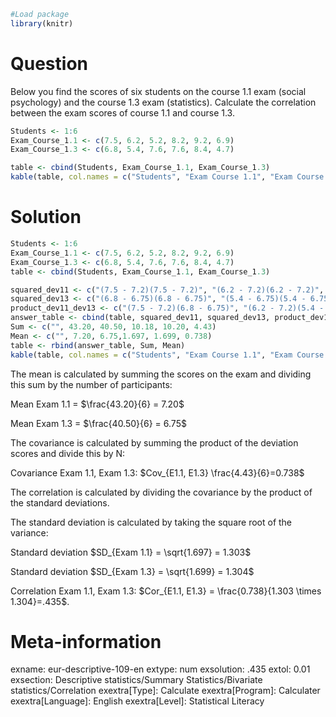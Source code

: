 ```{r, echo = FALSE, results = "hide"}
#Load package
library(knitr)
```

Question
========
Below you find the scores of six students on the course 1.1 exam (social psychology) and the course 1.3 exam (statistics). Calculate the correlation between the exam scores of course 1.1 and course 1.3.

```{r, echo = FALSE}
Students <- 1:6
Exam_Course_1.1 <- c(7.5, 6.2, 5.2, 8.2, 9.2, 6.9)
Exam_Course_1.3 <- c(6.8, 5.4, 7.6, 7.6, 8.4, 4.7)

table <- cbind(Students, Exam_Course_1.1, Exam_Course_1.3)
kable(table, col.names = c("Students", "Exam Course 1.1", "Exam Course 1.3"))
```


Solution
========
```{r, echo = F}
Students <- 1:6
Exam_Course_1.1 <- c(7.5, 6.2, 5.2, 8.2, 9.2, 6.9)
Exam_Course_1.3 <- c(6.8, 5.4, 7.6, 7.6, 8.4, 4.7)
table <- cbind(Students, Exam_Course_1.1, Exam_Course_1.3)

squared_dev11 <- c("(7.5 ‐ 7.2)(7.5 ‐ 7.2)", "(6.2 ‐ 7.2)(6.2 ‐ 7.2)", "(5.2 ‐ 7.2)(5.2 ‐ 7.2)", "(8.2 ‐ 7.2)(8.2 ‐ 7.2)", "(9.2 ‐ 7.2)(9.2 ‐ 7.2)", "(6.9 ‐ 7.2)(6.9 ‐ 7.2)")
squared_dev13 <- c("(6.8 ‐ 6.75)(6.8 ‐ 6.75)", "(5.4 ‐ 6.75)(5.4 ‐ 6.75)", "(7.6 ‐ 6.75)(7.6 ‐ 6.75)", "(7.6 ‐ 6.75)(7.6 ‐ 6.75)", "(8.4 ‐ 6.75)(8.4 ‐ 6.75)", "(4.7 ‐ 6.75)(4.7 ‐ 6.75)")
product_dev11_dev13 <- c("(7.5 ‐ 7.2)(6.8 ‐ 6.75)", "(6.2 ‐ 7.2)(5.4 ‐ 6.75)", "(5.2 ‐ 7.2)(7.6 ‐ 6.75)", "(8.2 ‐ 7.2)(7.6 ‐ 6.75)", "(9.2 ‐ 7.2)(8.4 ‐ 6.75)", "(6.9 ‐ 7.2)(4.7 ‐ 6.75)")
answer_table <- cbind(table, squared_dev11, squared_dev13, product_dev11_dev13)
Sum <- c("", 43.20, 40.50, 10.18, 10.20, 4.43)
Mean <- c("", 7.20, 6.75,1.697, 1.699, 0.738)
table <- rbind(answer_table, Sum, Mean)
kable(table, col.names = c("Students", "Exam Course 1.1", "Exam Course 1.3", "Squared Deviation 1.1", "Squared Deviation 1.3", "Product deviation 1.1 – deviation 1.3"))
```

The mean is calculated by summing the scores on the exam and dividing this sum by the number of participants:

Mean Exam 1.1 = $\frac{43.20}{6} = 7.20$

Mean Exam 1.3 = $\frac{40.50}{6} = 6.75$


The covariance is calculated by summing the product of the deviation scores and divide this by N:

Covariance Exam 1.1, Exam 1.3: $Cov_{E1.1, E1.3} \frac{4.43}{6}=0.738$

The correlation is calculated by dividing the covariance by the product of the standard deviations.

The standard deviation is calculated by taking the square root of the variance:

Standard deviation $SD_{Exam 1.1} = \sqrt{1.697} = 1.303$ 

Standard deviation $SD_{Exam 1.3} = \sqrt{1.699} = 1.304$

Correlation Exam 1.1, Exam 1.3: $Cor_{E1.1, E1.3} = \frac{0.738}{1.303 \times 1.304}=.435$.


Meta-information
================
exname: eur-descriptive-109-en
extype: num
exsolution: .435
extol: 0.01
exsection: Descriptive statistics/Summary Statistics/Bivariate statistics/Correlation
exextra[Type]: Calculate
exextra[Program]: Calculater
exextra[Language]: English
exextra[Level]: Statistical Literacy